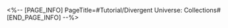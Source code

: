 <%-- [PAGE_INFO]
PageTitle=#Tutorial/Divergent Universe: Collections#
[END_PAGE_INFO] --%>
{{Tutorial
|sort      = 931301
|title     = Divergent Universe: Collections
|subtitle  = 
|type      = Simulated Universe
|about     = 
|image1    = Tutorial Divergent Universe Collections 1.png{{subst:void|<!--$UPLOAD:<<SpriteOutput/TutorialPic/TutorialPage_931301.png>-<Tutorial Divergent Universe Collections 1.png>-<Tutorial Files>>-->}}
|text1     = There are multiple collection display areas on the Radiant Feldspar, which can be used to preview and display arranged {{Color|h|nobold=1|collections}}.
|image2    = Tutorial Divergent Universe Collections 2.png{{subst:void|<!--$UPLOAD:<<SpriteOutput/TutorialPic/TutorialPage_931302.png>-<Tutorial Divergent Universe Collections 2.png>-<Tutorial Files>>-->}}
|text2     = Receive {{Color|h|nobold=1|collections}} after completing special challenges in {{Color|h|nobold=1|Divergent Universe}}, {{Color|h|nobold=1|Simulated Universe: Swarm Disaster}}, and {{Color|h|nobold=1|Simulated Universe: Gold and Gears}}.
|image3    = Tutorial Divergent Universe Collections 3.png{{subst:void|<!--$UPLOAD:<<SpriteOutput/TutorialPic/TutorialPage_931303.png>-<Tutorial Divergent Universe Collections 3.png>-<Tutorial Files>>-->}}
|text3     = Collections placed in the collection display areas can provide {{Color|h|nobold=1|buffs}} for challenges in Divergent Universe.
}}
